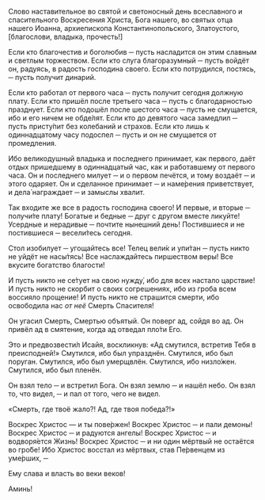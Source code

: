 Cлово наставительное во святой и светоносный день всеславного и спасительного Воскресения Христа, Бога нашего, во святых отца нашего Иоанна, архиепископа Константинопольского, Златоустого, <R>[</R>благослови, владыка, прочесть!<R>]</R>

Если кто благочестив и боголюбив ─ пусть насладится он этим славным и светлым торжеством. Если кто слуга благоразумный ─ пусть войдёт он, радуясь, в радость господина своего. Если кто потрудился, постясь, ─ пусть получит динарий.

Если кто работал от первого часа ─ пусть получит сегодня должную плату. Если кто пришёл после третьего часа ─ пусть с благодарностью празднует. Если кто подошёл после шестого часа ─ пусть не смущается, ибо и его ничем не обде́лят. Если кто до девятого часа замедлил ─ пусть присту́пит без колебаний и страхов. Если кто лишь к одиннадцатому часу подоспел ─ пусть и он не смущается от промедления.

Ибо великодушный владыка и последнего принимает, как первого, даёт отдых пришедшему в одиннадцатый час, как и работавшему от первого часа. Он и последнего милует ─ и о первом печётся, и тому воздаёт ─ и этого одаряет. Он и сделанное принимает ─ и наме́рения приветствует, и дела́ награждает ─ и замыслы хвалит.

Так входите же все в радость господина своего! И первые, и вторые ─ получи́те плату! Богатые и бедные ─ друг с другом вместе ликуйте! Усердные и нерадивые ─ почтите нынешний день! Постившиеся и не постившиеся ─ весели́тесь сегодня.

Стол изобилует ─ угощайтесь все! Телец вели́к и упи́тан ─ пусть никто не уйдёт не насы́тясь! Все наслаждайтесь пиршеством веры! Все вкусите богатство благости!

И пусть никто не се́тует на свою нужду́, ибо для всех настало царствие! И пусть никто не скорбит о своих согрешениях, ибо из гроба всем воссияло прощение! И пусть никто не страшится смерти, ибо освободила нас *от неё* Смерть Спасителя!

Он угасил Смерть, Смертью объятый. Он поверг ад, сойдя во ад. Он привёл ад в смятение, когда ад отведал пло́ти Его.

Это и предвозвести́л Исайя, воскликнув: «Ад смутился, встретив Тебя в преисподней!» Смутился, ибо был упразднён. Смутился, ибо был поруган. Смутился, ибо был умерщвлён. Смутился, ибо низло́жен. Смутился, ибо был пленён.

Он взял тело ─ и встретил Бога. Он взял землю ─ и нашёл небо. Он взял то, что видел, ─ и пал от того, чего не видел.

«Смерть, где твоё жало?! Ад, где твоя победа?!»

Воскрес Христос — и ты пове́ржен! Воскрес Христос ─ и пали демоны! Воскрес Христос ─ и радуются ангелы! Воскрес Христос ─ и водворя́ется Жизнь! Воскрес Христос ─ и ни один мёртвый не остаётся во гро́бе! Ибо Христос восстал из мёртвых, став Пе́рвенцем из уме́рших, ─

Ему слава и власть во веки веков!

Аминь!
